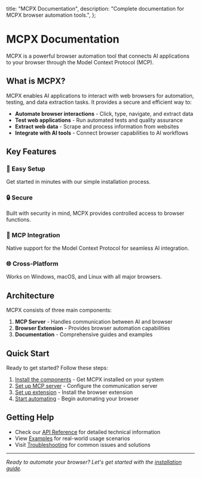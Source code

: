  title: "MCPX Documentation",
  description: "Complete documentation for MCPX browser automation tools.",
};

# MCPX Documentation

MCPX is a powerful browser automation tool that connects AI applications to your browser through the Model Context Protocol (MCP).

## What is MCPX?

MCPX enables AI applications to interact with web browsers for automation, testing, and data extraction tasks. It provides a secure and efficient way to:

- **Automate browser interactions** - Click, type, navigate, and extract data
- **Test web applications** - Run automated tests and quality assurance
- **Extract web data** - Scrape and process information from websites
- **Integrate with AI tools** - Connect browser capabilities to AI workflows

## Key Features

### 🚀 Easy Setup

Get started in minutes with our simple installation process.

### 🔒 Secure

Built with security in mind, MCPX provides controlled access to browser functions.

### 🔌 MCP Integration

Native support for the Model Context Protocol for seamless AI integration.

### 🌐 Cross-Platform

Works on Windows, macOS, and Linux with all major browsers.

## Architecture

MCPX consists of three main components:

1. **MCP Server** - Handles communication between AI and browser
2. **Browser Extension** - Provides browser automation capabilities
3. **Documentation** - Comprehensive guides and examples

## Quick Start

Ready to get started? Follow these steps:

1. [Install the components](/docs/installation) - Get MCPX installed on your system
2. [Set up MCP server](/docs/setup-server) - Configure the communication server
3. [Set up extension](/docs/setup-extension) - Install the browser extension
4. [Start automating](/docs/start-automating) - Begin automating your browser

## Getting Help

- Check our [API Reference](/docs/api-reference) for detailed technical information
- View [Examples](/docs/examples) for real-world usage scenarios
- Visit [Troubleshooting](/docs/troubleshooting) for common issues and solutions

---

_Ready to automate your browser? Let's get started with the [installation guide](/docs/installation)._
